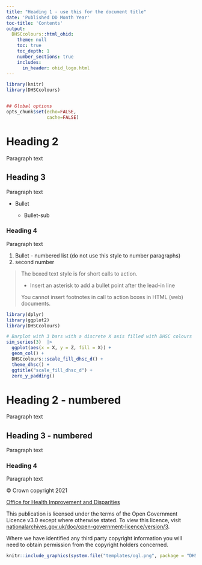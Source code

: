 ```yaml
---
title: "Heading 1 - use this for the document title"
date: 'Published DD Month Year'
toc-title: 'Contents'
output: 
  DHSCcolours::html_ohid:
    theme: null
    toc: true
    toc_depth: 1
    number_sections: true
    includes:
      in_header: ohid_logo.html
---
```


```r
library(knitr)
library(DHSCcolours)


## Global options
opts_chunk$set(echo=FALSE,
               cache=FALSE)
```


# Heading 2 {.unnumbered}

Paragraph text

## Heading 3 {.unnumbered}

Paragraph text

* Bullet

  * Bullet-sub
  
### Heading 4 {.unnumbered}

Paragraph text

1. Bullet - numbered list (do not use this style to number paragraphs)
1. second number


> The boxed text style is for short calls to action.
>
> * Insert an asterisk to add a bullet point after the lead-in line
>
> You cannot insert footnotes in call to action boxes in HTML (web) documents.

```r
library(dplyr)
library(ggplot2)
library(DHSCcolours)

# Barplot with 3 bars with a discrete X axis filled with DHSC colours
sim_series(3)  |> 
  ggplot(aes(x = X, y = Z, fill = X)) +
  geom_col() +
  DHSCcolours::scale_fill_dhsc_d() +
  theme_dhsc() +
  ggtitle("scale_fill_dhsc_d") +
  zero_y_padding()
```

# Heading 2 - numbered

Paragraph text

## Heading 3 - numbered

Paragraph text

### Heading 4 {.unnumbered}

Paragraph text

&copy; Crown copyright 2021

[Office for Health Improvement and Disparities](https://www.gov.uk/government/organisations/office-for-health-improvement-and-disparities)

This publication is licensed under the terms of the Open Government Licence v3.0 except where otherwise stated. To view this licence, visit [nationalarchives.gov.uk/doc/open-government-licence/version/3](http://nationalarchives.gov.uk/doc/open-government-licence/version/3/).

Where we have identified any third party copyright information you will need to obtain permission from the copyright holders concerned.


```r
knitr::include_graphics(system.file("templates/ogl.png", package = "DHSCcolours"))
```


